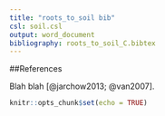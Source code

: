 ```yaml
---
title: "roots_to_soil bib"
csl: soil.csl
output: word_document
bibliography: roots_to_soil_C.bibtex
---
```



##References

Blah blah [@jarchow2013; @van2007].

```r
knitr::opts_chunk$set(echo = TRUE)
```


